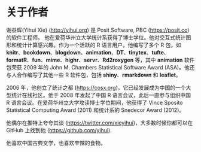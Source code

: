 # 关于作者 {-}

谢益辉(Yihui Xie) (<http://yihui.org>) 是 Posit Software, PBC (<https://posit.co>) 的软件工程师。 他在爱荷华州立大学统计系获得了博士学位。他对交互式统计图形和统计计算感兴趣。作为一个活跃的 R 语言用户，他编写了多个 R 包，如 **knitr**、**bookdown**、**blogdown**、**animation**、**DT**、**tinytex**、**tufte**、**formatR**、**fun**、**mime**、**highr**、**servr**、**Rd2roxygen** 等，其中 **animation** 软件包荣获 2009 年的 John M. Chambers Statistical Software Award (ASA)。他还与人合作编写了其他一些 R 软件包，包括 **shiny**、**rmarkdown** 和 **leaflet**。

2006 年，他创立了统计之都 (<https://cosx.org>)，它已经发展成为中国的一个大型统计在线社区。他于 2008 年发起了中国 R 语言会议，此后一直参与组织中国 R 语言会议。在爱荷华州立大学攻读博士学位期间，他获得了 Vince Sposito Statistical Computing Award (2011) 和统计系的 Snedecor Award (2012)。

他偶尔在推特上夸夸其谈 (<https://twitter.com/xieyihui>)，大多数时候你都可以在 GitHub 上找到他 (<https://github.com/yihui>).

他喜欢中国古典文学，也喜欢辛辣的食物。
